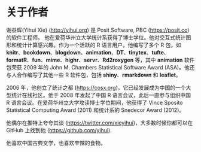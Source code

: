 # 关于作者 {-}

谢益辉(Yihui Xie) (<http://yihui.org>) 是 Posit Software, PBC (<https://posit.co>) 的软件工程师。 他在爱荷华州立大学统计系获得了博士学位。他对交互式统计图形和统计计算感兴趣。作为一个活跃的 R 语言用户，他编写了多个 R 包，如 **knitr**、**bookdown**、**blogdown**、**animation**、**DT**、**tinytex**、**tufte**、**formatR**、**fun**、**mime**、**highr**、**servr**、**Rd2roxygen** 等，其中 **animation** 软件包荣获 2009 年的 John M. Chambers Statistical Software Award (ASA)。他还与人合作编写了其他一些 R 软件包，包括 **shiny**、**rmarkdown** 和 **leaflet**。

2006 年，他创立了统计之都 (<https://cosx.org>)，它已经发展成为中国的一个大型统计在线社区。他于 2008 年发起了中国 R 语言会议，此后一直参与组织中国 R 语言会议。在爱荷华州立大学攻读博士学位期间，他获得了 Vince Sposito Statistical Computing Award (2011) 和统计系的 Snedecor Award (2012)。

他偶尔在推特上夸夸其谈 (<https://twitter.com/xieyihui>)，大多数时候你都可以在 GitHub 上找到他 (<https://github.com/yihui>).

他喜欢中国古典文学，也喜欢辛辣的食物。
